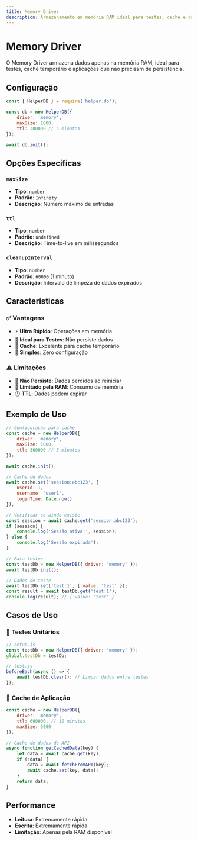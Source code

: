 ```yaml
---
title: Memory Driver
description: Armazenamento em memória RAM ideal para testes, cache e dados temporários.
---
```


# Memory Driver

O Memory Driver armazena dados apenas na memória RAM, ideal para testes, cache temporário e aplicações que não precisam de persistência.

## Configuração

```javascript
const { HelperDB } = require('helper.db');

const db = new HelperDB({
    driver: 'memory',
    maxSize: 1000,
    ttl: 300000 // 5 minutos
});

await db.init();
```

## Opções Específicas

### `maxSize`
- **Tipo**: `number`
- **Padrão**: `Infinity`
- **Descrição**: Número máximo de entradas

### `ttl`
- **Tipo**: `number`
- **Padrão**: `undefined`
- **Descrição**: Time-to-live em milissegundos

### `cleanupInterval`
- **Tipo**: `number`
- **Padrão**: `60000` (1 minuto)
- **Descrição**: Intervalo de limpeza de dados expirados

## Características

### ✅ **Vantagens**
- ⚡ **Ultra Rápido**: Operações em memória
- 🧪 **Ideal para Testes**: Não persiste dados
- 💾 **Cache**: Excelente para cache temporário
- 🔧 **Simples**: Zero configuração

### ⚠️ **Limitações**
- 🔄 **Não Persiste**: Dados perdidos ao reiniciar
- 💾 **Limitado pela RAM**: Consumo de memória
- 🕐 **TTL**: Dados podem expirar

## Exemplo de Uso

```javascript
// Configuração para cache
const cache = new HelperDB({
    driver: 'memory',
    maxSize: 1000,
    ttl: 300000 // 5 minutos
});

await cache.init();

// Cache de dados
await cache.set('session:abc123', {
    userId: 1,
    username: 'user1',
    loginTime: Date.now()
});

// Verificar se ainda existe
const session = await cache.get('session:abc123');
if (session) {
    console.log('Sessão ativa:', session);
} else {
    console.log('Sessão expirada');
}

// Para testes
const testDb = new HelperDB({ driver: 'memory' });
await testDb.init();

// Dados de teste
await testDb.set('test:1', { value: 'test' });
const result = await testDb.get('test:1');
console.log(result); // { value: 'test' }
```

## Casos de Uso

### 🧪 **Testes Unitários**
```javascript
// setup.js
const testDb = new HelperDB({ driver: 'memory' });
global.testDb = testDb;

// test.js
beforeEach(async () => {
    await testDb.clear(); // Limpar dados entre testes
});
```

### 💾 **Cache de Aplicação**
```javascript
const cache = new HelperDB({
    driver: 'memory',
    ttl: 600000, // 10 minutos
    maxSize: 5000
});

// Cache de dados de API
async function getCachedData(key) {
    let data = await cache.get(key);
    if (!data) {
        data = await fetchFromAPI(key);
        await cache.set(key, data);
    }
    return data;
}
```

## Performance

- **Leitura**: Extremamente rápida
- **Escrita**: Extremamente rápida
- **Limitação**: Apenas pela RAM disponível
